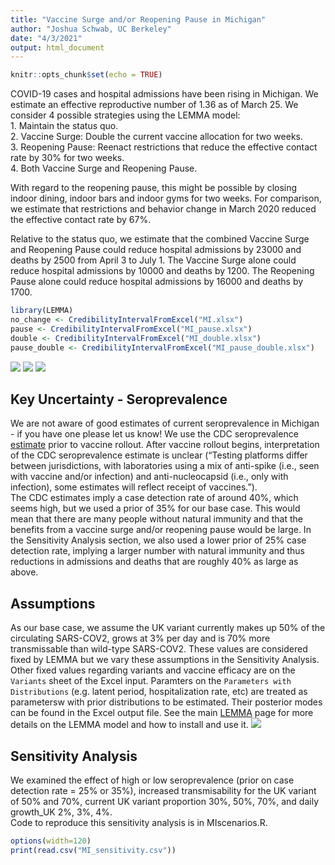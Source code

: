 ```yaml
---
title: "Vaccine Surge and/or Reopening Pause in Michigan"
author: "Joshua Schwab, UC Berkeley"
date: "4/3/2021"
output: html_document
---
```


```r
knitr::opts_chunk$set(echo = TRUE)
```

COVID-19 cases and hospital admissions have been rising in Michigan. We estimate an effective reproductive number of 1.36 as of March 25. We consider 4 possible strategies using the LEMMA model:  
1. Maintain the status quo.  
2. Vaccine Surge: Double the current vaccine allocation for two weeks.  
3. Reopening Pause: Reenact restrictions that reduce the effective contact rate by 30% for two weeks.   
4. Both Vaccine Surge and Reopening Pause.  

With regard to the reopening pause, this might be possible by closing indoor dining, indoor bars and indoor gyms for two weeks. For comparison, we estimate that restrictions and behavior change in March 2020 reduced the effective contact rate by 67%.  

Relative to the status quo, we estimate that the combined Vaccine Surge and Reopening Pause could reduce hospital admissions by 23000 and deaths by 2500 from April 3 to July 1. The Vaccine Surge alone could reduce hospital admissions by 10000 and deaths by 1200. The Reopening Pause alone could reduce hospital admissions by 16000 and deaths by 1700.  

``` r
library(LEMMA)
no_change <- CredibilityIntervalFromExcel("MI.xlsx")
pause <- CredibilityIntervalFromExcel("MI_pause.xlsx")
double <- CredibilityIntervalFromExcel("MI_double.xlsx")
pause_double <- CredibilityIntervalFromExcel("MI_pause_double.xlsx")
```

![](MI_admits.png)
![](MI_hosp.png)
![](MI_deaths.png)

## Key Uncertainty - Seroprevalence
We are not aware of good estimates of current seroprevalence in Michigan - if you have one please let us know! We use the CDC seroprevalence [estimate](https://covid.cdc.gov/covid-data-tracker/#national-lab) prior to vaccine rollout. After vaccine rollout begins, interpretation of the CDC seroprevalence estimate is unclear ("Testing platforms differ between jurisdictions, with laboratories using a mix of anti-spike (i.e., seen with vaccine and/or infection) and anti-nucleocapsid (i.e., only with infection), some estimates will reflect receipt of vaccines.").  
The CDC estimates imply a case detection rate of around 40%, which seems high, but we used a prior of 35% for our base case. This would mean that there are many people without natural immunity and that the benefits from a vaccine surge and/or reopening pause would be large. In the Sensitivity Analysis section, we also used a lower prior of 25% case detection rate, implying a larger number with natural immunity and thus reductions in admissions and deaths that are roughly 40% as large as above.

## Assumptions

As our base case, we assume the UK variant currently makes up 50% of the circulating SARS-COV2, grows at 3% per day and is 70% more transmissable than wild-type SARS-COV2. These values are considered fixed by LEMMA but we vary these assumptions in the Sensitivity Analysis. Other fixed values regarding variants and vaccine efficacy are on the `Variants` sheet of the Excel input. Paramters on the `Parameters with Distributions` (e.g. latent period, hospitalization rate, etc) are treated as parametersw with prior distributions to be estimated. Their posterior modes can be found in the Excel output file. See the main [LEMMA](https://localepi.github.io/LEMMA/) page for more details on the LEMMA model and how to install and use it.
![](variant_frac.png)


## Sensitivity Analysis
We examined the effect of high or low seroprevalence (prior on case detection rate = 25% or 35%), increased transmisability for the UK variant of 50% and 70%, current UK variant proportion 30%, 50%, 70%, and daily growth_UK 2%, 3%, 4%.  
Code to reproduce this sensitivity analysis is in MIscenarios.R.

```r
options(width=120)
print(read.csv("MI_sensitivity.csv"))
```

